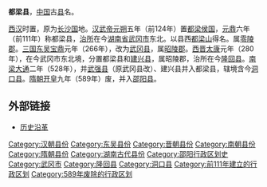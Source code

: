{{主条目消歧义|'''都梁县'''可以指[[越南|越南]][[乂安省|乂安省]]的一个县，参见：'''[[都梁县_(越南)|都梁县 (越南)]]'''。}}
'''都梁县'''，[[中国|中国]]古[[县|县]]名。

[[西汉|西汉]]时置，原为[[长沙国|长沙国]]地。[[汉武帝|汉武帝]][[元朔|元朔]]五年（前124年）置[[都梁侯国|都梁侯国]]，[[元鼎|元鼎]]六年（前111年）称都梁县，[[治所|治所]]在今[[湖南省|湖南省]][[武冈市|武冈市]]东北。以县西[[都梁山|都梁山]]得名。属[[零陵郡|零陵郡]]。[[三国|三国]][[孫吳_(三國)|东吴]][[宝鼎|宝鼎]]元年（266年），改为[[武冈县|武冈县]]，属[[昭陵郡|昭陵郡]]。[[西晋|西晋]][[太康_(西晋)|太康]]元年（280年），在今武冈市东北境，分置都梁县和[[建兴县_(西晋)|建兴县]]，属昭陵郡，治所在今[[隆回县|隆回县]]。[[梁_(南朝)|南梁]][[大通_(年号)|大通]]二年（528年），并[[武强县_(南梁)|武强县]]（原武冈县改）、建兴县并入都梁县，辖境含今[[洞口县|洞口县]]。[[隋朝|隋朝]][[开皇|开皇]]九年（589年）废，并入[[邵阳县|邵阳县]]。

== 外部链接 ==
*[https://web.archive.org/web/20140413155444/http://www.dongkou.gov.cn/Category_159/Index_1.aspx 历史沿革]

{{湖南行政区划小作品}}
[[Category:汉朝县份|Category:汉朝县份]]
[[Category:东吴县份|Category:东吴县份]]
[[Category:晋朝县份|Category:晋朝县份]]
[[Category:南朝县份|Category:南朝县份]]
[[Category:隋朝县份|Category:隋朝县份]]
[[Category:湖南古代县份|Category:湖南古代县份]]
[[Category:邵阳行政区划史|Category:邵阳行政区划史]]
[[Category:武冈市|Category:武冈市]]
[[Category:隆回县|Category:隆回县]]
[[Category:洞口县|Category:洞口县]]
[[Category:前111年建立的行政区划|Category:前111年建立的行政区划]]
[[Category:589年废除的行政区划|Category:589年废除的行政区划]]